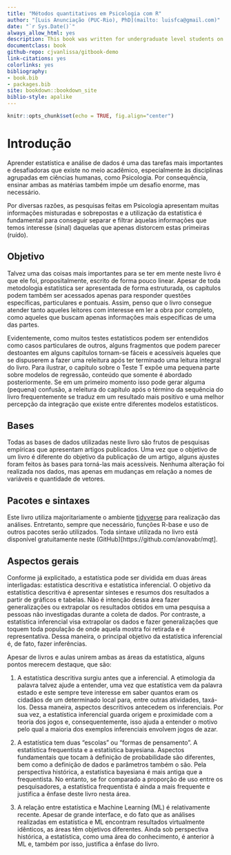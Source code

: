 ```yaml
--- 
title: "Métodos quantitativos em Psicologia com R"
author: "[Luis Anunciação (PUC-Rio), PhD](mailto: luisfca@gmail.com)"
date: "`r Sys.Date()`"
always_allow_html: yes
description: This book was written for undergraduate level students on Quantitative Methods at the Pontifical Catholic University of Rio de Janeiro (PUC-Rio). The primary goal of this book is to provide a short and to-the-point exposition on the essentials of statistics. To a lesser degree, the mathematical modeling of statistical questions will be addressed. I expect this book can also help students who enroll for laboratory-based statistics and anyone who wants to learn R.
documentclass: book
github-repo: cjvanlissa/gitbook-demo
link-citations: yes
colorlinks: yes
bibliography:
- book.bib
- packages.bib
site: bookdown::bookdown_site
biblio-style: apalike
---
```


```r
knitr::opts_chunk$set(echo = TRUE, fig.align="center")
```

# Introdução

  
Aprender estatística e análise de dados é uma das tarefas mais importantes e desafiadoras que existe no meio acadêmico, especialmente às disciplinas agrupadas em ciências humanas, como Psicologia. Por consequência, ensinar ambas as matérias também impõe um desafio enorme, mas necessário.

Por diversas razões, as pesquisas feitas em Psicologia apresentam muitas informações misturadas e sobrepostas e a utilização da estatística é fundamental para conseguir separar e filtrar àquelas informações que temos interesse (sinal) daquelas que apenas distorcem estas primeiras (ruído).

## Objetivo 

Talvez uma das coisas mais importantes para se ter em mente neste livro é que ele foi, propositalmente, escrito de forma pouco linear. Apesar de toda metodologia estatística ser apresentada de forma estruturada, os capítulos podem também ser acessados apenas para responder questões específicas, particulares e pontuais. Assim, penso que o livro consegue atender tanto aqueles leitores com interesse em ler a obra por completo, como aqueles que buscam apenas informações mais específicas de uma das partes.

Evidentemente, como muitos testes estatísticos podem ser entendidos como casos particulares de outros, alguns fragmentos que podem parecer destoantes em alguns capítulos tornam-se fáceis e acessíveis àqueles que se dispuserem a fazer uma releitura após ter terminado uma leitura integral do livro. Para ilustrar, o capítulo sobre o Teste T expõe uma pequena parte sobre modelos de regressão, conteúdo que somente é abordado posteriormente. Se em um primeiro momento isso pode gerar alguma (pequena) confusão, a releitura do capítulo após o término da sequência do livro frequentemente se traduz em um resultado mais positivo e uma melhor percepção da integração que existe entre diferentes modelos estatísticos. 

## Bases

Todas as bases de dados utilizadas neste livro são frutos de pesquisas empíricas que apresentam artigos publicados. Uma vez que o objetivo de um livro é diferente do objetivo da publicação de um artigo, alguns ajustes foram feitos às bases para torná-las mais acessíveis. Nenhuma alteração foi realizada nos dados, mas apenas em mudanças em relação a nomes de variáveis e quantidade de vetores.

## Pacotes e sintaxes

Este livro utiliza majoritariamente o ambiente [tidyverse](https://www.tidyverse.org/) para realização das análises. Entretanto, sempre que necessário, funções R-base e uso de outros pacotes serão utilizados. Toda sintaxe utilizada no livro está disponível gratuitamente neste (GitHub)[https://github.com/anovabr/mqt].  

## Aspectos gerais

Conforme já explicitado, a estatística pode ser dividida em duas áreas interligadas: estatística descritiva e estatística inferencial. O objetivo da estatística descritiva é apresentar sínteses e resumos dos resultados a partir de gráficos e tabelas. Não é intenção dessa área fazer generalizações ou extrapolar os resultados obtidos em uma pesquisa a pessoas não investigadas durante a coleta de dados. Por contraste, a estatística inferencial visa extrapolar os dados e fazer generalizações que toquem toda população de onde aquela mostra foi retirada e é representativa. Dessa maneira, o principal objetivo da estatística inferencial é, de fato, fazer inferências. 

Apesar de livros e aulas unirem ambas as áreas da estatística, alguns pontos merecem destaque, que são:  

1. A estatística descritiva surgiu antes que a inferencial. A etimologia da palavra talvez ajude a entender, uma vez que estatística vem da palavra estado e este sempre teve interesse em saber quantos eram os cidadãos de um determinado local para, entre outras atividades, taxá-los. Dessa maneira, aspectos descritivos antecedem os inferenciais. Por sua vez, a estatística inferencial guarda origem e proximidade com a teoria dos jogos e, consequentemente, isso ajuda a entender o motivo pelo qual a maioria dos exemplos inferenciais envolvem jogos de azar.

2. A estatística tem duas "escolas" ou "formas de pensamento". A estatística frequentista e a estatística bayesiana. Aspectos fundamentais que tocam à definição de probabilidade são diferentes, bem como a definição de dados e parâmetros também o são. Pela perspectiva histórica, a estatística bayesiana é mais antiga que a frequentista. No entanto, se for comparado a proporção de uso entre os pesquisadores, a estatística frequentista é ainda a mais frequente e justifica a ênfase deste livro nesta área.

3. A relação entre estatística e Machine Learning (ML) é relativamente recente. Apesar de grande interface, e do fato que as análises realizadas em estatística e ML encontram resultados virtualmente idênticos, as áreas têm objetivos diferentes. Ainda sob perspectiva histórica, a estatística, como uma área do conhecimento, é anterior à ML e, também por isso, justifica a ênfase do livro.
